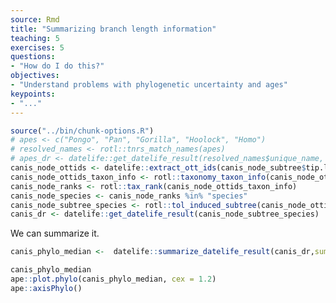 ```yaml
---
source: Rmd
title: "Summarizing branch length information"
teaching: 5
exercises: 5
questions:
- "How do I do this?"
objectives:
- "Understand problems with phylogenetic uncertainty and ages"
keypoints:
- "..."
---
```

```r
source("../bin/chunk-options.R")
# apes <- c("Pongo", "Pan", "Gorilla", "Hoolock", "Homo")
# resolved_names <- rotl::tnrs_match_names(apes)
# apes_dr <- datelife::get_datelife_result(resolved_names$unique_name, get_spp_from_taxon = TRUE)
canis_node_ottids <- datelife::extract_ott_ids(canis_node_subtree$tip.label)
canis_node_ottids_taxon_info <- rotl::taxonomy_taxon_info(canis_node_ottids)
canis_node_ranks <- rotl::tax_rank(canis_node_ottids_taxon_info)
canis_node_species <- canis_node_ranks %in% "species"
canis_node_subtree_species <- rotl::tol_induced_subtree(canis_node_ottids[canis_node_species], label = "name")
canis_dr <- datelife::get_datelife_result(canis_node_subtree_species)
```

We can summarize it.
```r
canis_phylo_median <-  datelife::summarize_datelife_result(canis_dr,summary_format = "phylo_median")
```
```r
canis_phylo_median
ape::plot.phylo(canis_phylo_median, cex = 1.2)
ape::axisPhylo()
````

